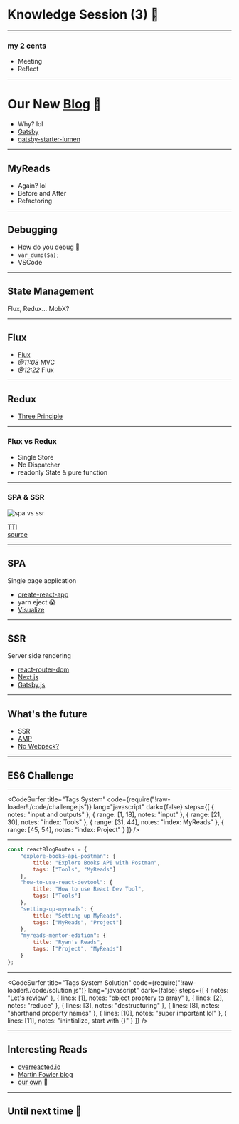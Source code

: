 
<Head>
    <title>Knowledge Session (3) 🤯</title>
</Head>

# Knowledge Session (3) 🤯

---

### my 2 cents

-   Meeting
-   Reflect

---

# Our New [Blog](https://blog-session-652.netlify.com/) 🙌

-   Why? lol
-   [Gatsby](https://www.gatsbyjs.org/)
-   [gatsby-starter-lumen](https://github.com/alxshelepenok/gatsby-starter-lumen)

---

## MyReads

-   Again? lol
-   Before and After
-   Refactoring

---

## Debugging

-   How do you debug 🤣
-   `var_dump($a);`
-   VSCode

---

## State Management

Flux, Redux... MobX?

---

## Flux

-   [Flux](https://github.com/facebook/flux)
-   _@11:08_ MVC
-   _@12:22_ Flux

---

## Redux

-   [Three Principle](https://redux.js.org/introduction/three-principles)

---

### Flux vs Redux

-   Single Store
-   No Dispatcher
-   readonly State & pure function

---

### SPA & SSR

![spa vs ssr](https://raw.githubusercontent.com/TianyuanC/knowledge-652-3/master/img/spa_ssr.png)

[TTI](https://developers.google.com/web/tools/lighthouse/audits/time-to-interactive)  
[source](https://alistapart.com/article/responsible-javascript-part-1#section4)

---

## SPA

Single page application

-   [create-react-app](https://github.com/facebook/create-react-app)
-   yarn eject 😱
-   [Visualize](https://npm.anvaka.com/#/view/2d/react-scripts)

---

## SSR

Server side rendering

-   [react-router-dom](https://github.com/ReactTraining/react-router/blob/master/packages/react-router-dom/docs/guides/server-rendering.md)
-   [Next.js](https://nextjs.org/)
-   [Gatsby.js](https://www.gatsbyjs.org/docs/ssr-apis/)

---

## What's the future

-   SSR
-   [AMP](https://www.ampproject.org/)
-   [No Webpack?](https://www.pikapkg.com/)

---

## ES6 Challenge

---


<CodeSurfer
    title="Tags System"
    code={require("!raw-loader!./code/challenge.js")}
    lang="javascript"
    dark={false}
    steps={[
        { notes: "input and outputs" },
        { range: [1, 18], notes: "input" },
        { range: [21, 30], notes: "index: Tools" },
        { range: [31, 44], notes: "index: MyReads" },
        { range: [45, 54], notes: "index: Project" }
    ]}
/>

---


```javascript implement tag system
const reactBlogRoutes = {
    "explore-books-api-postman": {
        title: "Explore Books API with Postman",
        tags: ["Tools", "MyReads"]
    },
    "how-to-use-react-devtool": {
        title: "How to use React Dev Tool",
        tags: ["Tools"]
    },
    "setting-up-myreads": {
        title: "Setting up MyReads",
        tags: ["MyReads", "Project"]
    },
    "myreads-mentor-edition": {
        title: "Ryan's Reads",
        tags: ["Project", "MyReads"]
    }
};
```

---

<CodeSurfer
    title="Tags System Solution"
    code={require("!raw-loader!./code/solution.js")}
    lang="javascript"
    dark={false}
    steps={[
        { notes: "Let's review" },
        { lines: [1], notes: "object proptery to array" },
        { lines: [2], notes: "reduce" },
        { lines: [3], notes: "destructuring" },
        { lines: [8], notes: "shorthand property names" },
        { lines: [10], notes: "super important lol" },
        { lines: [11], notes: "inintialize, start with {}" }
    ]}
/>

---

## Interesting Reads

-   [overreacted.io](https://overreacted.io/)
-   [Martin Fowler blog](https://martinfowler.com/tags/application%20architecture.html)
-   [our own](https://blog-session-652.netlify.com/) 🙈

---

## Until next time 👋

